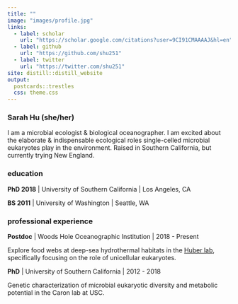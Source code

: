 ```yaml
---
title: ""
image: "images/profile.jpg"
links:
  - label: scholar
    url: "https://scholar.google.com/citations?user=9CI91CMAAAAJ&hl=en"
  - label: github
    url: "https://github.com/shu251"
  - label: twitter
    url: "https://twitter.com/shu251"
site: distill::distill_website
output:
  postcards::trestles
  css: theme.css
---
```


### Sarah Hu (she/her)

I am a microbial ecologist & biological oceanographer. I am excited about the elaborate & indispensable ecological roles single-celled microbial eukaryotes play in the environment. Raised in Southern California, but currently trying New England.

### education

**PhD 2018** | University of Southern California | Los Angeles, CA

**BS 2011** | University of Washington | Seattle, WA

### professional experience

**Postdoc** | Woods Hole Oceanographic Institution | 2018 - Present

Explore food webs at deep-sea hydrothermal habitats in the [Huber lab](https://www2.whoi.edu/staff/jhuber/projects/), specifically focusing on the role of unicellular eukaryotes. 

**PhD** | University of Southern California | 2012 - 2018

Genetic characterization of microbial eukaryotic diversity and metabolic potential in the Caron lab at USC.
